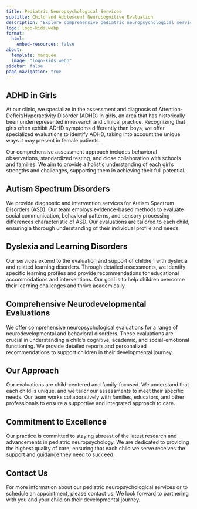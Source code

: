```yaml
---
title: Pediatric Neuropsychological Services
subtitle: Child and Adolescent Neurocognitive Evaluation
description: "Explore comprehensive pediatric neuropsychological services at our clinic, specializing in ADHD in girls, Autism Spectrum Disorders, dyslexia, and a broad range of neurodevelopmental evaluations. Our child-centered, evidence-based approach focuses on detailed assessments and personalized care, collaborating with families and educators to support each child's unique developmental journey. Stay informed about the latest in pediatric neuropsychology and find expert guidance for your child's cognitive, academic, and social-emotional growth."
logo: logo-kids.webp
format:
  html:
    embed-resources: false
about:
  template: marquee
  image: "logo-kids.webp"
sidebar: false
page-navigation: true
---
```


## ADHD in Girls

At our clinic, we specialize in the assessment and diagnosis of Attention-Deficit/Hyperactivity Disorder (ADHD) in girls, an area that has historically been underrepresented in research and clinical practice. Recognizing that girls often exhibit ADHD symptoms differently than boys, we offer specialized evaluations to identify ADHD, taking into account the unique ways it may present in female patients.

Our comprehensive assessment approach includes behavioral observations, standardized testing, and close collaboration with schools and families. We aim to provide a holistic understanding of each girl's strengths and challenges, supporting them in achieving their full potential.

## Autism Spectrum Disorders

We provide diagnostic and intervention services for Autism Spectrum Disorders (ASD). Our team employs evidence-based methods to evaluate social communication, behavioral patterns, and sensory processing differences characteristic of ASD. Our evaluations are tailored to each child, ensuring a thorough understanding of their individual profile and needs.

## Dyslexia and Learning Disorders

Our services extend to the evaluation and support of children with dyslexia and related learning disorders. Through detailed assessments, we identify specific learning profiles and provide recommendations for educational accommodations and interventions. Our goal is to help children overcome their learning challenges and thrive academically.

## Comprehensive Neurodevelopmental Evaluations

We offer comprehensive neuropsychological evaluations for a range of neurodevelopmental and behavioral disorders. These evaluations are crucial in understanding a child's cognitive, academic, and social-emotional functioning. We provide detailed reports and personalized recommendations to support children in their developmental journey.

## Our Approach

Our evaluations are child-centered and family-focused. We understand that each child is unique, and we tailor our assessments to meet their specific needs. Our team works collaboratively with families, educators, and other professionals to ensure a supportive and integrated approach to care.

## Commitment to Excellence

Our practice is committed to staying abreast of the latest research and advancements in pediatric neuropsychology. We are dedicated to providing the highest quality of care, ensuring that each child we serve receives the support and guidance they need to succeed.

## Contact Us

For more information about our pediatric neuropsychological services or to schedule an appointment, please contact us. We look forward to partnering with you and your child on their developmental journey.

